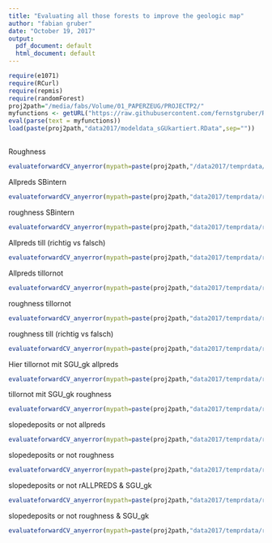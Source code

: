 ```yaml
---
title: "Evaluating all those forests to improve the geologic map"
author: "fabian gruber"
date: "October 19, 2017"
output:
  pdf_document: default
  html_document: default
---
```


```r
require(e1071)
require(RCurl)
require(repmis)
require(randomForest)
proj2path="/media/fabs/Volume/01_PAPERZEUG/PROJECTP2/"
myfunctions <- getURL("https://raw.githubusercontent.com/fernstgruber/Rstuff/master/fabiansandrossitersfunctions.R", ssl.verifypeer = FALSE)
eval(parse(text = myfunctions))
load(paste(proj2path,"data2017/modeldata_sGUkartiert.RData",sep=""))
```
## 

Roughness 
```r
evaluateforwardCV_anyerror(mypath=paste(proj2path,"/data2017/temprdata/ranfor_fw_5fold_6p_SGU_kartiert_roughness/",sep=""),kk=1:5,endround = 6,error = "cverror",geheim = "geheimerprederror",yrange=c(0,0.6))
```

Allpreds SBintern

```r
evaluateforwardCV_anyerror(mypath=paste(proj2path,"data2017/temprdata/ranfor_SBintern_SGU_kartiert_allpreds/",sep=""),kk=1:5,endround = 3,error = "cverror",geheim = "geheimerprederror",yrange=c(0,0.6))
```

roughness SBintern

```r
evaluateforwardCV_anyerror(mypath=paste(proj2path,"data2017/temprdata/ranfor_SBintern_SGU_kartiert_roughness/",sep=""),kk=1:5,endround = 3,error = "cverror",geheim = "geheimerprederror",yrange=c(0,0.6))
```
Allpreds till (richtig vs falsch)

```r
evaluateforwardCV_anyerror(mypath=paste(proj2path,"data2017/temprdata/ranfor_till_allpreds/",sep=""),kk=1:5,endround = 3,error = "cverror",geheim = "geheimerprederror",yrange=c(0,0.6))
```

Allpreds tillornot

```r
evaluateforwardCV_anyerror(mypath=paste(proj2path,"data2017/temprdata/ranfor_tillornot_allpreds/",sep=""),kk=1:5,endround = 3,error = "cverror",geheim = "geheimerprederror",yrange=c(0,0.6))
```

roughness tillornot

```r
evaluateforwardCV_anyerror(mypath=paste(proj2path,"data2017/temprdata/ranfor_tillornot_roughness/",sep=""),kk=1:5,endround = 3,error = "cverror",geheim = "geheimerprederror",yrange=c(0,0.6))
```

roughness till (richtig vs falsch)

```r
evaluateforwardCV_anyerror(mypath=paste(proj2path,"data2017/temprdata/ranfor_till_roughness/",sep=""),kk=1:5,endround = 3,error = "cverror",geheim = "geheimerprederror",yrange=c(0,0.6))
```

Hier tillornot mit SGU_gk allpreds

```r
evaluateforwardCV_anyerror(mypath=paste(proj2path,"data2017/temprdata/ranfor_tillornot_mitSGUgk_allpreds/",sep=""),kk=1:5,endround = 3,error = "cverror",geheim = "geheimerprederror",yrange=c(0,0.6))
```

tillornot mit SGU_gk roughness

```r
evaluateforwardCV_anyerror(mypath=paste(proj2path,"data2017/temprdata/ranfor_tillornot_mitSGUgk_roughness/",sep=""),kk=1:5,endround = 3,error = "cverror",geheim = "geheimerprederror",yrange=c(0,0.6))
```

slopedeposits or not allpreds

```r
evaluateforwardCV_anyerror(mypath=paste(proj2path,"data2017/temprdata/ranfor_SDornot_allpreds/",sep=""),kk=1:5,endround = 3,error = "cverror",geheim = "geheimerprederror",yrange=c(0,0.6))
```

slopedeposits or not roughness 

```r
evaluateforwardCV_anyerror(mypath=paste(proj2path,"data2017/temprdata/ranfor_SDornot_roughness/",sep=""),kk=1:5,endround = 3,error = "cverror",geheim = "geheimerprederror",yrange=c(0,0.6))
```

slopedeposits or not rALLPREDS & SGU_gk

```r
evaluateforwardCV_anyerror(mypath=paste(proj2path,"data2017/temprdata/ranfor_SDornot_mitSGUgk_allpreds/",sep=""),kk=1:5,endround = 3,error = "cverror",geheim = "geheimerprederror",yrange=c(0,0.6))
```

slopedeposits or not roughness & SGU_gk

```r
evaluateforwardCV_anyerror(mypath=paste(proj2path,"data2017/temprdata/ranfor_SDornot_mitSGUgk_roughness/",sep=""),kk=1:5,endround = 3,error = "cverror",geheim = "geheimerprederror",yrange=c(0,0.6))
```